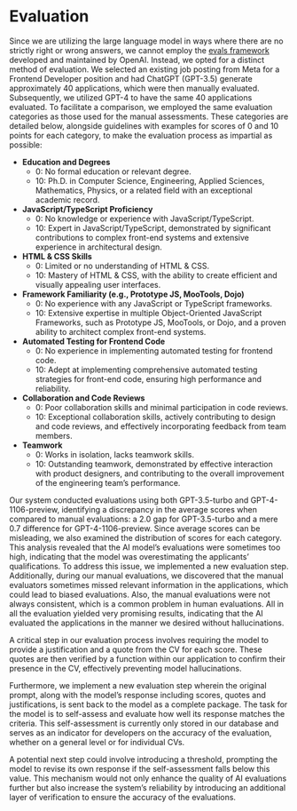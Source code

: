 # Evaluation

Since we are utilizing the large language model in ways where there are no strictly right or wrong answers, we cannot employ the [evals framework](https://github.com/openai/evals) developed and maintained by OpenAI. Instead, we opted for a distinct method of evaluation. We selected an existing job posting from Meta for a Frontend Developer position and had ChatGPT (GPT-3.5) generate approximately 40 applications, which were then manually evaluated. Subsequently, we utilized GPT-4 to have the same 40 applications evaluated. To facilitate a comparison, we employed the same evaluation categories as those used for the manual assessments. These categories are detailed below, alongside guidelines with examples for scores of 0 and 10 points for each category, to make the evaluation process as impartial as possible:

- **Education and Degrees**
  - 0: No formal education or relevant degree.
  - 10: Ph.D. in Computer Science, Engineering, Applied Sciences, Mathematics, Physics, or a related field with an exceptional academic record.

- **JavaScript/TypeScript Proficiency**
  - 0: No knowledge or experience with JavaScript/TypeScript.
  - 10: Expert in JavaScript/TypeScript, demonstrated by significant contributions to complex front-end systems and extensive experience in architectural design.

- **HTML & CSS Skills**
  - 0: Limited or no understanding of HTML & CSS.
  - 10: Mastery of HTML & CSS, with the ability to create efficient and visually appealing user interfaces.

- **Framework Familiarity (e.g., Prototype JS, MooTools, Dojo)**
  - 0: No experience with any JavaScript or TypeScript frameworks.
  - 10: Extensive expertise in multiple Object-Oriented JavaScript Frameworks, such as Prototype JS, MooTools, or Dojo, and a proven ability to architect complex front-end systems.

- **Automated Testing for Frontend Code**
  - 0: No experience in implementing automated testing for frontend code.
  - 10: Adept at implementing comprehensive automated testing strategies for front-end code, ensuring high performance and reliability.

- **Collaboration and Code Reviews**
  - 0: Poor collaboration skills and minimal participation in code reviews.
  - 10: Exceptional collaboration skills, actively contributing to design and code reviews, and effectively incorporating feedback from team members.

- **Teamwork**
  - 0: Works in isolation, lacks teamwork skills.
  - 10: Outstanding teamwork, demonstrated by effective interaction with product designers, and contributing to the overall improvement of the engineering team's performance.

Our system conducted evaluations using both GPT-3.5-turbo and GPT-4-1106-preview, identifying a discrepancy in the average scores when compared to manual evaluations: a 2.0 gap for GPT-3.5-turbo and a mere 0.7 difference for GPT-4-1106-preview. Since average scores can be misleading, we also examined the distribution of scores for each category. This analysis revealed that the AI model's evaluations were sometimes too high, indicating that the model was overestimating the applicants' qualifications. To address this issue, we implemented a new evaluation step. Additionally, during our manual evaluations, we discovered that the manual evaluators sometimes missed relevant information in the applications, which could lead to biased evaluations. Also, the manual evaluations were not always consistent, which is a common problem in human evaluations. All in all the evaluation yielded very promising results, indicating that the AI evaluated the applications in the manner we desired without hallucinations. 


A critical step in our evaluation process involves requiring the model to provide a justification and a quote from the CV for each score. These quotes are then verified by a function within our application to confirm their presence in the CV, effectively preventing model hallucinations.

Furthermore, we implement a new evaluation step wherein the original prompt, along with the model's response including scores, quotes and justifications, is sent back to the model as a complete package. The task for the model is to self-assess and evaluate how well its response matches the criteria. This self-assessment is currently only stored in our database and serves as an indicator for developers on the accuracy of the evaluation, whether on a general level or for individual CVs.

A potential next step could involve introducing a threshold, prompting the model to revise its own response if the self-assessment falls below this value. This mechanism would not only enhance the quality of AI evaluations further but also increase the system's reliability by introducing an additional layer of verification to ensure the accuracy of the evaluations.

